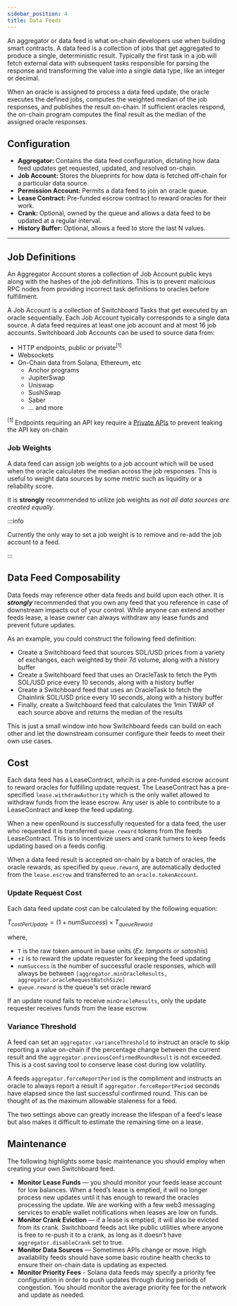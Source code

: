 ```yaml
---
sidebar_position: 4
title: Data Feeds
---
```



An aggregator or data feed is what on-chain developers use when building smart
contracts. A data feed is a collection of jobs that get aggregated to produce a
single, deterministic result. Typically the first task in a job will fetch
external data with subsequent tasks responsible for parsing the response and
transforming the value into a single data type, like an integer or decimal.

When an oracle is assigned to process a data feed update, the oracle executes
the defined jobs, computes the weighted median of the job responses, and
publishes the result on-chain. If sufficient oracles respond, the on-chain
program computes the final result as the median of the assigned oracle
responses.

## Configuration

<Grid container spacing={3}>
  <Grid item md={4} sm={12} order={{ xs: 2, sm: 1 }}>
    <ul>
      <li>
        <b>Aggregator: </b>Contains the data feed configuration, dictating how
        data feed updates get requested, updated, and resolved on-chain.
      </li>
      <li>
        <b>Job Account: </b>Stores the blueprints for how data is fetched
        off-chain for a particular data source.
      </li>
      <li>
        <b>Permission Account: </b>Permits a data feed to join an oracle queue.
      </li>
      <li>
        <b>Lease Contract: </b>Pre-funded escrow contract to reward oracles for
        their work.
      </li>
      <li>
        <b>Crank: </b>Optional, owned by the queue and allows a data feed to be
        updated at a regular interval.
      </li>
      <li>
        <b>History Buffer: </b>Optional, allows a feed to store the last N
        values.
      </li>
    </ul>
  </Grid>
  <Grid item md={8} sx={12} order={{ xs: 1, sm: 2 }}>
    <MarkdownImage
      img="/img/feeds/Aggregator_Accounts.png"
      sx={{
        display: "flex",
      }}
    />
  </Grid>
</Grid>

<hr />

## Job Definitions

An Aggregator Account stores a collection of Job Account public keys along with
the hashes of the job definitions. This is to prevent malicious RPC nodes from
providing incorrect task definitions to oracles before fulfillment.

A Job Account is a collection of Switchboard Tasks that get executed by an
oracle sequentially. Each Job Account typically corresponds to a single data
source. A data feed requires at least one job account and at most 16 job
accounts. Switchboard Job Accounts can be used to source data from:

- HTTP endpoints, public or private$^{[1]}$
- Websockets
- On-Chain data from Solana, Ethereum, etc
  - Anchor programs
  - JupiterSwap
  - Uniswap
  - SushiSwap
  - Saber
  - ... and more

$^{[1]}$ Endpoints requiring an API key require a
[Private APIs](/guides/feeds/private-apis) to prevent leaking the API key
on-chain

### Job Weights

A data feed can assign job weights to a job account which will be used when the
oracle calculates the median across the job responses. This is useful to weight
data sources by some metric such as liquidity or a reliability score.

It is **strongly** recommended to utilize job weights as _not all data sources
are created equally_.

:::info

Currently the only way to set a job weight is to remove and re-add the job
account to a feed.

:::

## Data Feed Composability

Data feeds may reference other data feeds and build upon each other. It is
**_strongly_** recommended that you own any feed that you reference in case of
downstream impacts out of your control. While anyone can extend another feeds
lease, a lease owner can always withdraw any lease funds and prevent future
updates.

As an example, you could construct the following feed definition:

- Create a Switchboard feed that sources SOL/USD prices from a variety of
  exchanges, each weighted by their 7d volume, along with a history buffer
- Create a Switchboard feed that uses an OracleTask to fetch the Pyth SOL/USD
  price every 10 seconds, along with a history buffer
- Create a Switchboard feed that uses an OracleTask to fetch the Chainlink
  SOL/USD price every 10 seconds, along with a history buffer
- Finally, create a Switchboard feed that calculates the 1min TWAP of each
  source above and returns the median of the results

This is just a small window into how Switchboard feeds can build on each other
and let the downstream consumer configure their feeds to meet their own use
cases.

## Cost

Each data feed has a LeaseContract, whcih is a pre-funded escrow account to
reward oracles for fulfilling update request. The LeaseContract has a
pre-specified `lease.withdrawAuthority` which is the only wallet allowed to
withdraw funds from the lease escrow. Any user is able to contribute to a
LeaseContract and keep the feed updating.

When a new openRound is successfully requested for a data feed, the user who
requested it is transferred `queue.reward` tokens from the feeds LeaseContract.
This is to incentivize users and crank turners to keep feeds updating based on a
feeds config.

When a data feed result is accepted on-chain by a batch of oracles, the oracle
rewards, as specified by `queue.reward`, are automatically deducted from the
`lease.escrow` and transferred to an `oracle.tokenAccount`.

### Update Request Cost

Each data feed update cost can be calculated by the following equation:

$T_{costPerUpdate}=(1 + numSuccess) × T_{queueReward}$

where,

- `T` is the raw token amount in base units (_Ex: lamports or satoshis_)
- _`+1`_ is to reward the update requester for keeping the feed updating
- `numSuccess` is the number of successful oracle responses, which will always
  be between `[aggregator.minOracleResults, aggregator.oracleRequestBatchSize]`
- `queue.reward` is the queue's set oracle reward

If an update round fails to receive `minOracleResults`, only the update
requester receives funds from the lease escrow.

### Variance Threshold

A feed can set an `aggregator.varianceThreshold` to instruct an oracle to skip
reporting a value on-chain if the percentage change between the current result
and the `aggregator.previousConfirmedRoundResult` is not exceeded. This is a
cost saving tool to conserve lease cost during low volatility.

A feeds `aggregator.forceReportPeriod` is the compliment and instructs an oracle
to always report a result if `aggregator.forceReportPeriod` seconds have elapsed
since the last successful confirmed round. This can be thought of as the maximum
allowable staleness for a feed.

The two settings above can greatly increase the lifespan of a feed's lease but
also makes it difficult to estimate the remaining time on a lease.

## Maintenance

The following highlights some basic maintenance you should employ when creating
your own Switchboard feed.

- **Monitor Lease Funds** — you should monitor your feeds lease account for low
  balances. When a feed’s lease is emptied, it will no longer process new
  updates until it has enough to reward the oracles processing the update. We
  are working with a few web3 messaging services to enable wallet notifications
  when leases are low on funds.
- **Monitor Crank Eviction** — if a lease is emptied, it will also be evicted
  from its crank. Switchboard feeds act like public utilities where anyone is
  free to re-push it to a crank, as long as it doesn’t have
  `aggregator.disableCrank` set to true.
- **Monitor Data Sources** — Sometimes APIs change or move. High availability
  feeds should have some basic routine health checks to ensure their on-chain
  data is updating as expected.
- **Monitor Priority Fees** - Solana data feeds may specify a priority fee
  configuration in order to push updates through during periods of congestion.
  You should monitor the average priority fee for the network and update as
  needed.
